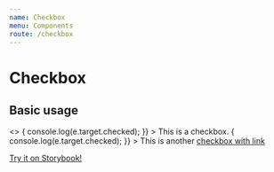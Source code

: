 ```yaml
---
name: Checkbox
menu: Components
route: /checkbox
---
```



# Checkbox

<PropsTable of={Checkbox} />

## Basic usage

<Playground>
  <ThemeProvider theme={welp_ar.theme}>
    <>
      <GlobalStyle theme={welp_ar.theme} />
      <Checkbox
        data='checkbox'
        onChange={e => {
          console.log(e.target.checked);
        }}
      >
        This is a checkbox.
      </Checkbox>
      <Checkbox
        data='checkbox2'
        onChange={e => {
          console.log(e.target.checked);
        }}
      >
        This is another <a href=''>checkbox with link </a>
      </Checkbox>
    </>
  </ThemeProvider>
</Playground>

[Try it on Storybook!](./storybook/index.html?path=/story/checkbox--with-default-props)
